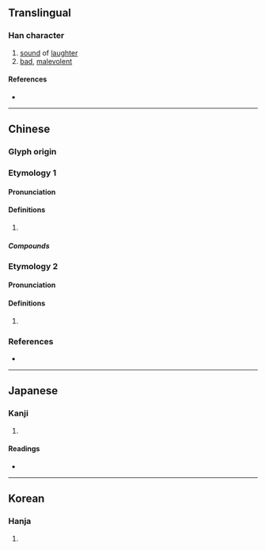 {{character info/new}}
{{also|尜}}
==Translingual==

===Han character===
{{Han char|rn=30|rad=口|as=11|sn=14|four=61053|canj=RMUI|ids=⿰口戛}}

# [[sound]] of [[laughter]]
# [[bad]], [[malevolent]]

====References====
* {{Han ref|kx=0205.150|dkj=04184|dj=0428.090|hdz=10675.060|uh=560E|ud=22030|bh=B9C7|bd=47559}}

----

==Chinese==

===Glyph origin===
{{Han etym}}

===Etymology 1===
{{zh-forms}}

====Pronunciation====
{{zh-pron
|m=gá
|c=gaa4,gaa1,gat1,gaa2
|mc=y
|oc=y
|cat=
}}

====Definitions====
{{zh-hanzi}}

# {{rfdef|zh}}

=====Compounds=====
{{zh-der|嘎兒|嘎叭|嘎吱|嘎啦|嘎嘎|嘎嘎兒|嘎嘎兒天|嘎嘎棗兒|嘎嘎渣渣|嘎巴|嘎巴兒|嘎巴流星|嘎渣兒|嘎調|嘰嘰嘎嘎}}

===Etymology 2===
{{zh-forms|alt=戛,朒}}

====Pronunciation====
{{zh-pron
|m-s=ga3
|cat=
}}

====Definitions====
{{zh-hanzi}}

# {{zh-only|嘎嘎|{{lb|zh|Sichuanese|childish}} [[meat]]}}

===References===
* {{R:yue:Hanzi}}

----

==Japanese==

===Kanji===
{{ja-kanji|grade=|rs=口11}}

# {{defn|lang=ja|sort=口11}}

====Readings====
* {{ja-readings|on=[[かつ]] (katsu), [[けち]] (kechi)|kun=}}

----

==Korean==

===Hanja===
{{ko-hanja|hangeul=알|rv=al|mr=al}}

# {{defn|lang=ko|sort=口11}}
